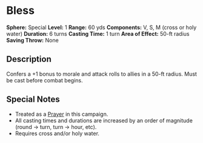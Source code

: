 = Bless =
'''Sphere:''' Special  
'''Level:''' 1  
'''Range:''' 60 yds  
'''Components:''' V, S, M (cross or holy water)  
'''Duration:''' 6 turns  
'''Casting Time:''' 1 turn  
'''Area of Effect:''' 50-ft radius  
'''Saving Throw:''' None  

== Description ==
Confers a +1 bonus to morale and attack rolls to allies in a 50-ft radius. Must be cast before combat begins.

== Special Notes ==
* Treated as a [[Prayer]] in this campaign.
* All casting times and durations are increased by an order of magnitude (round → turn, turn → hour, etc).
* Requires cross and/or holy water.
